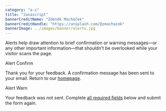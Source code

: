 ```yaml
---
category: "a-z"
title: "Javascript"
bannerCreditName: "Zdeněk Macháček"
bannerCreditHandle: "https://unsplash.com/@zmachacek"
bannerImage: ../images/banner/alerts.jpg
---
```


<TextBlock>

Alerts help draw attention to brief confirmation or warning messages—or any other important information—that shouldn't be overlooked while your visitor scans the page.

</TextBlock>

<div
    class="alert alert--confirm alert--dismissable margin-y-3"
    aria-labelledby="alert-dismissable-confirm-label"
    aria-describedby="alert-dismissable-confirm-description"
    role="alert">
    <div class="alert__title h5">
        <span class="icon icon-confirm" aria-hidden="true"></span>
        <span class="alert__title__text" id="alert-dismissable-confirm-label">
            Alert Confirm
        </span>
    </div>
    <div class="alert__description" id="alert-dismissable-confirm-description">
        <p>
            Thank you for your feedback. A confirmation message has been sent to your email. Return to our <a href="#1">homepage</a>.
        </p>
    </div>
</div>
<div
    class="alert alert--warn alert--dismissable margin-y-3"
    aria-labelledby="alert-dismissable-warn-label"
    aria-describedby="alert-dismissable-warn-description"
    role="alert">
    <div class="alert__title h5">
        <span class="icon icon-warn" aria-hidden="true"></span>
        <span class="alert__title__text" id="alert-dismissable-warn-label">
            Alert Warn
        </span>
    </div>
    <div class="alert__description" id="alert-dismissable-warn-description">
        <p>
            Your feedback was not sent. Complete <a href="#1">all required fields</a> below and submit the form again.
        </p>
    </div>
</div>

